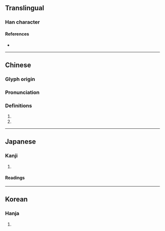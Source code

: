 {{character info/new}}
==Translingual==

===Han character===
{{Han char|rn=20|rad=勹|as=02|sn=4|four=|canj=PO,XPO|ids=⿹勹人}}

====References====
* {{Han ref|kx=0150.220|dkj=02499|dj=0339.120|hdz=10256.010|uh=52FD|ud=21245}}

----

==Chinese==
{{zh-forms}}

===Glyph origin===
{{Han etym}}

===Pronunciation===
{{zh-pron
|m=bào
|c=bou6
|mc=y
|oc=y
|cat=v
}}

===Definitions===
{{zh-hanzi}}

# {{zh-alt-form|抱}}
# {{zh-alt-form|菢}}

----

==Japanese==

===Kanji===
{{ja-kanji|grade=|rs=勹02}}

# {{rfdef|ja|sort=勹02}}

====Readings====
{{ja-readings|on=[[ぶん]] (bun), [[もん]] (mon), [[ほう]] (hō), [[ぼう]] (bō), [[ひょう]] (hyō)|kun=[[つつむ]] (tsutsumu)}}

----

==Korean==

===Hanja===
{{ko-hanja|hangeul=문}}

# {{rfdef|ko|sort=勹02}}